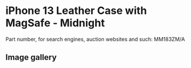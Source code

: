 
# iPhone 13 Leather Case with MagSafe - Midnight

Part number, for search engines, auction websites and such: MM183ZM/A

## Image gallery

<div style={{ width: "768px" }}>
  <GalleryComponent
    images={[
      {
        original: "/everysource/MM183.png",
        thumbnail: "/everypreview/MM183.png",
      },
      {
        original: "/everysource/MM183_AV1.png",
        thumbnail: "/everypreview/MM183_AV1.png",
      },
      {
        original: "/everysource/MM183_AV2.png",
        thumbnail: "/everypreview/MM183_AV2.png",
      },
      {
        original: "/everysource/MM183_AV3.png",
        thumbnail: "/everypreview/MM183_AV3.png",
      },
      {
        original: "/everysource/MM183_AV4.png",
        thumbnail: "/everypreview/MM183_AV4.png",
      },
      {
        original: "/everysource/MM183_AV5.png",
        thumbnail: "/everypreview/MM183_AV5.png",
      },
      {
        original: "/everysource/MM183_AV6.png",
        thumbnail: "/everypreview/MM183_AV6.png",
      },
      {
        original: "/everysource/MM183_AV7.png",
        thumbnail: "/everypreview/MM183_AV7.png",
      }
    ]}
  />
</div>